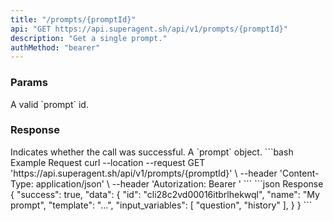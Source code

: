 ```yaml
---
title: "/prompts/{promptId}"
api: "GET https://api.superagent.sh/api/v1/prompts/{promptId}"
description: "Get a single prompt."
authMethod: "bearer"
---
```


### Params

<ParamField path="promptId" required type="string">
  A valid `prompt` id.
</ParamField>

### Response

<ResponseField name="success" type="boolean">
  Indicates whether the call was successful.
</ResponseField>

<ResponseField name="data" type="object">
  A `prompt` object.
</ResponseField>

<RequestExample>
```bash Example Request
curl --location --request GET 'https://api.superagent.sh/api/v1/prompts/{promptId}' \
--header 'Content-Type: application/json' \
--header 'Autorization: Bearer <token>'
```
</RequestExample>

<ResponseExample>
```json Response
{
  "success": true,
  "data": {
    "id": "cli28c2vd00016itbrlhekwql",
    "name": "My prompt",
    "template": "...",
    "input_variables": [
      "question",
      "history"
    ],
  }
}
```
</ResponseExample>
